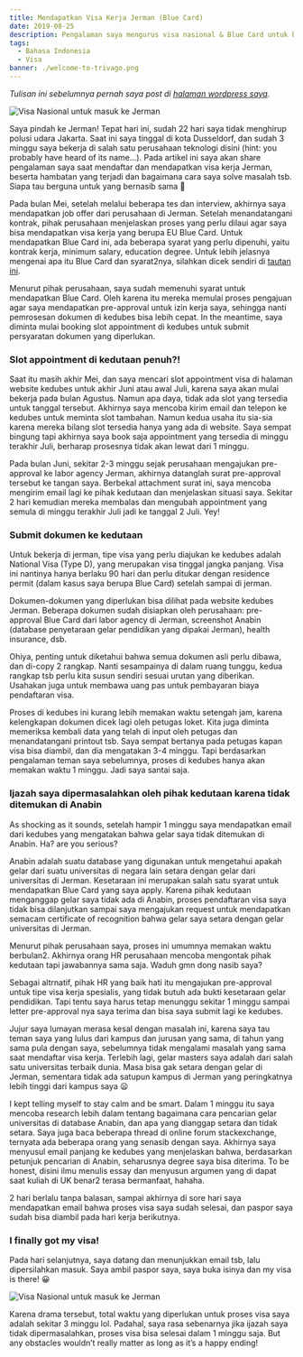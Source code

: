 ```yaml
---
title: Mendapatkan Visa Kerja Jerman (Blue Card)
date: 2019-08-25
description: Pengalaman saya mengurus visa nasional & Blue Card untuk bekerja di Jerman
tags:
  - Bahasa Indonesia
  - Visa
banner: ./welcome-to-trivago.png
---
```


*Tulisan ini sebelumnya pernah saya post di [halaman wordpress saya](https://dindatc.wordpress.com/2019/08/25/visa-kerja-jerman-blue-card/).*

![Visa Nasional untuk masuk ke Jerman]( ./welcome-to-trivago.png)

Saya pindah ke Jerman! Tepat hari ini, sudah 22 hari saya tidak menghirup polusi udara Jakarta. Saat ini saya tinggal di kota Dusseldorf, dan sudah 3 minggu saya bekerja di salah satu perusahaan teknologi disini (hint: you probably have heard of its name…). Pada artikel ini saya akan share pengalaman saya saat mendaftar dan mendapatkan visa kerja Jerman, beserta hambatan yang terjadi dan bagaimana cara saya solve masalah tsb. Siapa tau berguna untuk yang bernasib sama 🙂

Pada bulan Mei, setelah melalui beberapa tes dan interview, akhirnya saya mendapatkan job offer dari perusahaan di Jerman. Setelah menandatangani kontrak, pihak perusahaan menjelaskan proses yang perlu dilaui agar saya bisa mendapatkan visa kerja yang berupa EU Blue Card. Untuk mendapatkan Blue Card ini, ada beberapa syarat yang perlu dipenuhi, yaitu kontrak kerja, minimum salary, education degree. Untuk lebih jelasnya mengenai apa itu Blue Card dan syarat2nya, silahkan dicek sendiri di [tautan ini](https://service.berlin.de/dienstleistung/324659/en/).

Menurut pihak perusahaan, saya sudah memenuhi syarat untuk mendapatkan Blue Card. Oleh karena itu mereka memulai proses pengajuan agar saya mendapatkan pre-approval untuk izin kerja saya, sehingga nanti pemrosesan dokumen di kedubes bisa lebih cepat. In the meantime, saya diminta mulai booking slot appointment di kedubes untuk submit persyaratan dokumen yang diperlukan.

### Slot appointment di kedutaan penuh?!
Saat itu masih akhir Mei, dan saya mencari slot appointment visa di halaman website kedubes untuk akhir Juni atau awal Juli, karena saya akan mulai bekerja pada bulan Agustus. Namun apa daya, tidak ada slot yang tersedia untuk tanggal tersebut. Akhirnya saya mencoba kirim email dan telepon ke kedubes untuk meminta slot tambahan. Namun kedua usaha itu sia-sia karena mereka bilang slot tersedia hanya yang ada di website. Saya sempat bingung tapi akhirnya saya book saja appointment yang tersedia di minggu terakhir Juli, berharap prosesnya tidak akan lewat dari 1 minggu.

Pada bulan Juni, sekitar 2-3 minggu sejak perusahaan mengajukan pre-approval ke labor  agency Jerman, akhirnya datanglah surat pre-approval tersebut ke tangan saya. Berbekal attachment surat ini, saya mencoba mengirim email lagi ke pihak kedutaan dan menjelaskan situasi saya. Sekitar 2 hari kemudian mereka membalas dan mengubah appointment yang semula di minggu terakhir Juli jadi ke tanggal 2 Juli. Yey!

### Submit dokumen ke kedutaan
Untuk bekerja di jerman, tipe visa yang perlu diajukan ke kedubes adalah National Visa (Type D), yang merupakan visa tinggal jangka panjang. Visa ini nantinya hanya berlaku 90 hari dan perlu ditukar dengan residence permit (dalam kasus saya berupa Blue Card) setelah sampai di jerman.

Dokumen-dokumen yang diperlukan bisa dilihat pada website kedubes Jerman. Beberapa dokumen sudah disiapkan oleh perusahaan: pre-approval Blue Card dari labor agency di Jerman, screenshot Anabin (database penyetaraan gelar pendidikan yang dipakai Jerman), health insurance, dsb.

Ohiya, penting untuk diketahui bahwa semua dokumen asli perlu dibawa, dan di-copy 2 rangkap. Nanti sesampainya di dalam ruang tunggu, kedua rangkap tsb perlu kita susun sendiri sesuai urutan yang diberikan. Usahakan juga untuk membawa uang pas untuk pembayaran biaya pendaftaran visa.

Proses di kedubes ini kurang lebih memakan waktu setengah jam, karena kelengkapan dokumen dicek lagi oleh petugas loket. Kita juga diminta memeriksa kembali data yang telah di input oleh petugas dan menandatangani printout tsb. Saya sempat bertanya pada petugas kapan visa bisa diambil, dan dia mengatakan 3-4 minggu. Tapi berdasarkan pengalaman teman saya sebelumnya, proses di kedubes hanya akan memakan waktu 1 minggu. Jadi saya santai saja.

### Ijazah saya dipermasalahkan oleh pihak kedutaan karena tidak ditemukan di Anabin
As shocking as it sounds, setelah hampir 1 minggu saya mendapatkan email dari kedubes yang mengatakan bahwa gelar saya tidak ditemukan di Anabin. Ha? are you serious?

Anabin adalah suatu database yang digunakan untuk mengetahui apakah gelar dari suatu universitas di negara lain setara dengan gelar dari universitas di Jerman. Kesetaraan ini merupakan salah satu syarat untuk mendapatkan Blue Card yang saya apply. Karena pihak kedutaan menganggap gelar saya tidak ada di Anabin, proses pendaftaran visa saya tidak bisa dilanjutkan sampai saya mengajukan request untuk mendapatkan semacam certificate of recognition bahwa gelar saya setara dengan gelar universitas di Jerman.

Menurut pihak perusahaan saya, proses ini umumnya memakan waktu berbulan2. Akhirnya orang HR perusahaan mencoba mengontak pihak kedutaan tapi jawabannya sama saja. Waduh gmn dong nasib saya?

Sebagai altrnatif, pihak HR yang baik hati itu mengajukan pre-approval untuk tipe visa kerja spesialis, yang tidak butuh ada bukti kesetaraan gelar pendidikan. Tapi tentu saya harus tetap menunggu sekitar 1 minggu sampai letter pre-approval nya saya terima dan bisa saya submit lagi ke kedubes.

Jujur saya lumayan merasa kesal dengan masalah ini, karena saya tau teman saya yang lulus dari kampus dan jurusan yang sama, di tahun yang sama pula dengan saya, sebelumnya tidak mengalami masalah yang sama saat mendaftar visa kerja. Terlebih lagi, gelar masters saya adalah dari salah satu universitas terbaik dunia. Masa bisa gak setara dengan gelar di Jerman, sementara tidak ada satupun kampus di Jerman yang peringkatnya lebih tinggi dari kampus saya 😦

I kept telling myself to stay calm and be smart. Dalam 1 minggu itu saya mencoba research lebih dalam tentang bagaimana cara pencarian gelar universitas di database Anabin, dan apa yang dianggap setara dan tidak setara. Saya juga baca beberapa thread di online forum stackexchange, ternyata ada beberapa orang yang senasib dengan saya. Akhirnya saya menyusul email panjang ke kedubes yang menjelaskan bahwa, berdasarkan petunjuk pencarian di Anabin, seharusnya degree saya bisa diterima. To be honest, disini ilmu menulis essay dan menyusun argumen yang di dapat saat kuliah di UK benar2 terasa bermanfaat, hahaha.

2 hari berlalu tanpa balasan, sampai akhirnya di sore hari saya mendapatkan email bahwa proses visa saya sudah selesai, dan paspor saya sudah bisa diambil pada hari kerja berikutnya.

### I finally got my visa!
Pada hari selanjutnya, saya datang dan menunjukkan email tsb, lalu dipersilahkan masuk. Saya ambil paspor saya, saya buka isinya dan my visa is there! 😀

![Visa Nasional untuk masuk ke Jerman](./visa-nasional.jpg)

Karena drama tersebut, total waktu yang diperlukan untuk proses visa saya adalah sekitar 3 minggu lol. Padahal, saya rasa sebenarnya jika ijazah saya tidak dipermasalahkan, proses visa bisa selesai dalam 1 minggu saja. But any obstacles wouldn’t really matter as long as it’s a happy ending!










